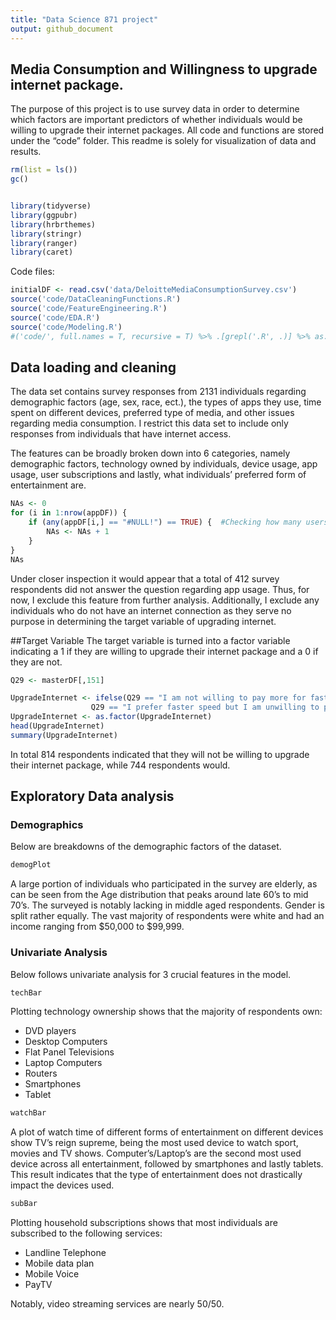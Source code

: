 ```yaml
---
title: "Data Science 871 project"
output: github_document
---
```


## Media Consumption and Willingness to upgrade internet package.

The purpose of this project is to use survey data in order to determine which factors are important predictors of whether individuals would be willing to upgrade their internet packages. All code and functions are stored under the "code" folder. This readme is solely for visualization of data and results.

```r

rm(list = ls()) 
gc()


library(tidyverse)
library(ggpubr)
library(hrbrthemes)
library(stringr)
library(ranger)
library(caret)
```

Code files:

```r
initialDF <- read.csv('data/DeloitteMediaConsumptionSurvey.csv')
source('code/DataCleaningFunctions.R')
source('code/FeatureEngineering.R')
source('code/EDA.R')
source('code/Modeling.R')
#('code/', full.names = T, recursive = T) %>% .[grepl('.R', .)] %>% as.list() %>% walk(~source(.))
```

## Data loading and cleaning

The data set contains survey responses from 2131 individuals regarding demographic factors (age, sex, race, ect.), the types of apps they use, time spent on different devices, preferred type of media, and other issues regarding media consumption. I restrict this data set to include only responses from individuals that have internet access.

The features can be broadly broken down into 6 categories, namely demographic factors, technology owned by individuals, device usage, app usage, user subscriptions and lastly, what individuals' preferred form of entertainment are.

```r
NAs <- 0
for (i in 1:nrow(appDF)) {
    if (any(appDF[i,] == "#NULL!") == TRUE) {  #Checking how many users did not answer this question
        NAs <- NAs + 1
    }
}
NAs
```

Under closer inspection it would appear that a total of 412 survey respondents did not answer the question regarding app usage. Thus, for now, I exclude this feature from further analysis. Additionally, I exclude any individuals who do not have an internet connection as they serve no purpose in determining the target variable of upgrading internet.

##Target Variable The target variable is turned into a factor variable indicating a 1 if they are willing to upgrade their internet package and a 0 if they are not.

```r
Q29 <- masterDF[,151]

UpgradeInternet <- ifelse(Q29 == "I am not willing to pay more for faster download speeds as my current speed is sufficient for my needs" |
                  Q29 == "I prefer faster speed but I am unwilling to pay more than I already do", 0, 1)
UpgradeInternet <- as.factor(UpgradeInternet)
head(UpgradeInternet)
summary(UpgradeInternet)
```

In total 814 respondents indicated that they will not be willing to upgrade their internet package, while 744 respondents would.

## Exploratory Data analysis

### Demographics

Below are breakdowns of the demographic factors of the dataset.

```r
demogPlot
```

A large portion of individuals who participated in the survey are elderly, as can be seen from the Age distribution that peaks around late 60's to mid 70's. The surveyed is notably lacking in middle aged respondents. Gender is split rather equally. The vast majority of respondents were white and had an income ranging from \$50,000 to \$99,999.

### Univariate Analysis

Below follows univariate analysis for 3 crucial features in the model.

```r
techBar
```

Plotting technology ownership shows that the majority of respondents own:

-   DVD players
-   Desktop Computers
-   Flat Panel Televisions
-   Laptop Computers
-   Routers
-   Smartphones
-   Tablet

```r
watchBar
```

A plot of watch time of different forms of entertainment on different devices show TV's reign supreme, being the most used device to watch sport, movies and TV shows. Computer's/Laptop's are the second most used device across all entertainment, followed by smartphones and lastly tablets. This result indicates that the type of entertainment does not drastically impact the devices used. 

```r
subBar
```

Plotting household subscriptions shows that most individuals are subscribed to the following services:

- Landline Telephone
- Mobile data plan
- Mobile Voice
- PayTV

Notably, video streaming services are nearly 50/50.
